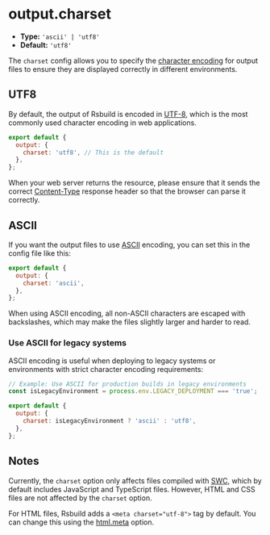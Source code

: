 # output.charset

- **Type:** `'ascii' | 'utf8'`
- **Default:** `'utf8'`

The `charset` config allows you to specify the [character encoding](https://developer.mozilla.org/en-US/docs/Glossary/Character_encoding) for output files to ensure they are displayed correctly in different environments.

## UTF8

By default, the output of Rsbuild is encoded in [UTF-8](https://developer.mozilla.org/en-US/docs/Glossary/UTF-8), which is the most commonly used character encoding in web applications.

```js
export default {
  output: {
    charset: 'utf8', // This is the default
  },
};
```

When your web server returns the resource, please ensure that it sends the correct [Content-Type](https://developer.mozilla.org/en-US/docs/Web/HTTP/Headers/Content-Type) response header so that the browser can parse it correctly.

## ASCII

If you want the output files to use [ASCII](https://developer.mozilla.org/en-US/docs/Glossary/ASCII) encoding, you can set this in the config file like this:

```js
export default {
  output: {
    charset: 'ascii',
  },
};
```

When using ASCII encoding, all non-ASCII characters are escaped with backslashes, which may make the files slightly larger and harder to read.

### Use ASCII for legacy systems

ASCII encoding is useful when deploying to legacy systems or environments with strict character encoding requirements:

```js
// Example: Use ASCII for production builds in legacy environments
const isLegacyEnvironment = process.env.LEGACY_DEPLOYMENT === 'true';

export default {
  output: {
    charset: isLegacyEnvironment ? 'ascii' : 'utf8',
  },
};
```

## Notes

Currently, the `charset` option only affects files compiled with [SWC](/guide/configuration/swc), which by default includes JavaScript and TypeScript files. However, HTML and CSS files are not affected by the `charset` option.

For HTML files, Rsbuild adds a `<meta charset="utf-8">` tag by default. You can change this using the [html.meta](/config/html/meta) option.
